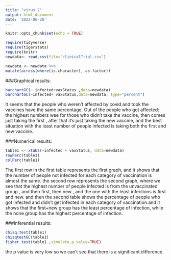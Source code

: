 ```yaml
---
title: "virus 2"
output: html_document
date: '2022-06-28'
---
```


```r
knitr::opts_chunk$set(echo = TRUE)
```

```r
require(tidyverse)
require(tigerstats)
require(knitr)
newdata<- read.csv(file="clinicalTrial.csv")
```

```r
newdata <- newdata %>%
mutate(across(where(is.character), as.factor))
```

###Graphical results:

```r
barchartGC(~ infected+vaxStatus ,data=newdata)
barchartGC(~infected+ vaxStatus,data=newdata, type="percent")

```

It seems that the people who weren't affected by covid and took the vaccines have the same percentage. Out of the people who got affected: the highest numbers wee for those who didn't take the vaccine, then comes just taking the first , after that it's just taking the new vaccine, and the best situation with the least number of people infected is taking both the first and new vaccine.

###Numerical results:
```r
table1 <- xtabs(~infected + vaxStatus, data=newdata)
rowPerc(table1)
colPerc(table1)
```

The first row in the first table represents the first graph, and it shows that the number of people not infected for each category of vaccination is almost the same. the second row represents the second graph, where we see that the highest number of people infected is from the unvaccinated group , and then first, then new , and the one with the least infections is first and new.
and then the second table shows the percentage of people who got infected and didn't get infected in each category of vaccination.and it shows that the first+new group has the least percentage of infection, while the none group has the highest percentage of infection.


###Inferential results:
```r
chisq.test(table1)
chisqtestGC(table1)
fisher.test(table1 ,simulate.p.value=TRUE)
```

the p value is very low so we can't see that there is a significant difference.



